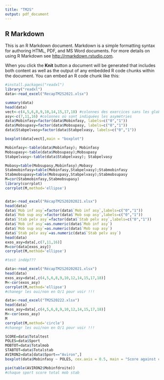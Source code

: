 ```yaml
---
title: "TM2S"
output: pdf_document
---
```


## R Markdown

This is an R Markdown document. Markdown is a simple formatting syntax for authoring HTML, PDF, and MS Word documents. For more details on using R Markdown see <http://rmarkdown.rstudio.com>.

When you click the **Knit** button a document will be generated that includes both content as well as the output of any embedded R code chunks within the document. You can embed an R code chunk like this:

```r
#install.packages("readxl")
library("readxl")
data<-read_excel("RecapTM2S2021.xlsx")

summary(data)
head(data)
vect<-c(4,5,6,8,9,10,14,15,17,18) #colonnes des exercices sans les globaux
asy<-c(7,11,16) #colonnes où sont indiquées les asymétries
data$Mobinfasy=factor(data$Mobinfasy, labels=c("0","1"))
data$Mobsupasy=factor(data$Mobsupasy, labels=c("0","1"))
data$Stabpelvasy=factor(data$Stabpelvasy, labels=c("0","1"))

boxplot(data[vect],main = "boxplot")

Mobinfasy<-table(data$Mobinfasy); Mobinfasy
Mobsupasy<-table(data$Mobsupasy);Mobsupasy
Stabpelvasy<-table(data$Stabpelvasy); Stabpelvasy

Mobasy=table(Mobsupasy,Mobinfasy);Mobasy
Stabmobinfasy=table(Mobinfasy,Stabpelvasy);Stabmobinfasy
Stabmobsupasy=table(Mobsupasy,Stabpelvasy);Stabmobsupasy
M=cor(Stabmobinfasy,Stabmobsupasy)
library(corrplot)
corrplot(M,method='ellipse')
```

```
````

```r
data<-read_excel("RécapTM2S20202021.xlsx")
head(data)
data$`Mob inf asy`=factor(data$`Mob inf asy`,labels=c("0","1"))
data$`Mob sup asy`=factor(data$`Mob sup asy`,labels=c("0","1"))
data$`Stab pelv asy`=factor(data$`Stab pelv asy`,labels=c("0","1"))
data$`Mob inf asy`=as.numeric(data$`Mob inf asy`)
data$`Mob sup asy`=as.numeric(data$`Mob sup asy`)
data$`Stab pelv asy`=as.numeric(data$`Stab pelv asy`)
head(data)
exos_asy=data[,c(7,11,16)]
M=cor(data[exos_asy])
corrplot(M,method='ellipse')

#test indép???
```

```r
data<-read_excel("RécapTM2S20202021.xlsx")
head(data)
exos_asy=data[,c(4,5,6,8,9,10,12,14,15,17,18)]
M<-cor(exos_asy)
corrplot(M,method='ellipse')
#chanegr les oui/non en O/1 pour voir !!!
```

```r
data<-read_excel("TM2S20222.xlsx")
head(data)
exos_asy=data[,c(4,5,6,8,9,10,12,14,15,17,18)]
M<-cor(exos_asy)
M
corrplot(M,method='circle')
#chanegr les oui/non en O/1 pour voir !!!
```
```r
SCORE=data$Totaltest
POLES=data$Sport
MOBTOT=data$Totalmob
STABTOT=data$Totalstab
AVIRON2=data[data$Sport=="Aviron",]
boxplot(data$Mobinfasy ~ POLES, cex.axis = 0.5, main = "Score against centres Boxplots", xlab = "Centres", ylab = "Score", ylim = c(0,1))

pie(table(AVIRON2$Mobinfdroite))
#chaque sport score total mob stab
```
